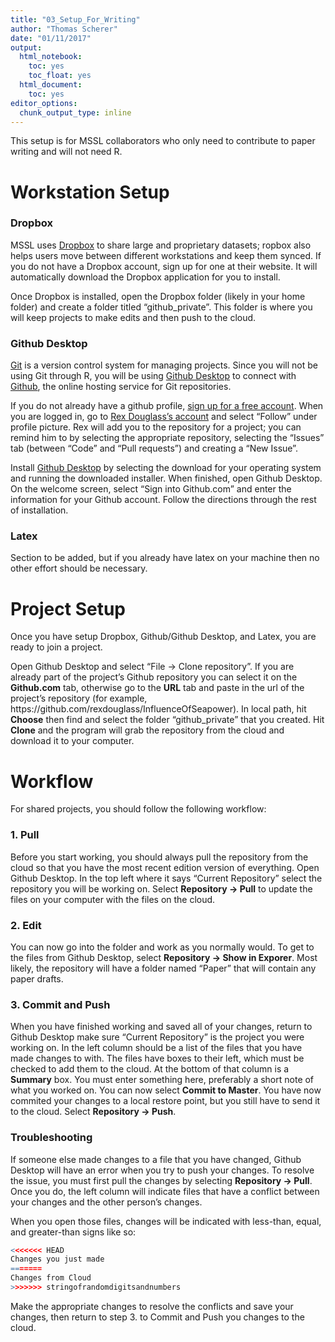 ```yaml
---
title: "03_Setup_For_Writing"
author: "Thomas Scherer"
date: "01/11/2017"
output:
  html_notebook:
    toc: yes
    toc_float: yes
  html_document:
    toc: yes
editor_options:
  chunk_output_type: inline
---
```

<style>
    body .main-container {
        max-width: 100%;
    }
</style>


This setup is for MSSL collaborators who only need to contribute to paper writing and will not need R.

# Workstation Setup

### Dropbox

MSSL uses [Dropbox](https://www.dropbox.com) to share large and proprietary datasets; ropbox also helps users move between different workstations and keep them synced. If you do not have a Dropbox account, sign up for one at their website. It will automatically download the Dropbox application for you to install. 

Once Dropbox is installed, open the Dropbox folder (likely in your home folder) and create a folder titled "github_private". This folder is where you will keep projects to make edits and then push to the cloud. 

### Github Desktop

[Git](https://git-scm.com/) is a version control system for managing projects. Since you will not be using Git through R, you will be using [Github Desktop](https://desktop.github.com/) to connect with [Github](https://github.com/), the online hosting service for Git repositories. 

If you do not already have a github profile, [sign up for a free account](https://github.com/). When you are logged in, go to [Rex Douglass's account](https://github.com/rexdouglass) and select "Follow" under profile picture. Rex will add you to the repository for a project; you can remind him to by selecting the appropriate repository, selecting the "Issues" tab (between "Code" and "Pull requests") and creating a "New Issue".

Install [Github Desktop](https://desktop.github.com/) by selecting the download for your operating system and running the downloaded installer. When finished, open Github Desktop. On the welcome screen, select "Sign into Github.com" and enter the information for your Github account. Follow the directions through the rest of installation.

### Latex

Section to be added, but if you already have latex on your machine then no other effort should be necessary.



# Project Setup

Once you have setup Dropbox, Github/Github Desktop, and Latex, you are ready to join a project.

Open Github Desktop and select "File -> Clone repository". If you are already part of the project's Github repository you can select it on the **Github.com** tab, otherwise go to the **URL** tab and paste in the url of the project's repository (for example, https://github.com/rexdouglass/InfluenceOfSeapower). In local path, hit **Choose** then find and select the folder "github_private" that you created. Hit **Clone** and the program will grab the repository from the cloud and download it to your computer.

# Workflow

For shared projects, you should follow the following workflow:

### 1. Pull

Before you start working, you should always pull the repository from the cloud so that you have the most recent edition version of everything. Open Github Desktop. In the top left where it says "Current Repository" select the repository you will be working on. Select **Repository -> Pull** to update the files on your computer with the files on the cloud.

### 2. Edit
You can now go into the folder and work as you normally would. To get to the files from Github Desktop, select **Repository -> Show in Exporer**. Most likely, the repository will have a folder named "Paper" that will contain any paper drafts.

### 3. Commit and Push
When you have finished working and saved all of your changes, return to Github Desktop make sure "Current Repository" is the project you were working on. In the left column should be a list of the files that you have made changes to with. The files have boxes to their left, which must be checked to add them to the cloud. At the bottom of that column is a **Summary** box. You must enter something here, preferably a short note of what you worked on. You can now select **Commit to Master**. You have now commited your changes to a local restore point, but you still have to send it to the cloud. Select **Repository -> Push**. 

### Troubleshooting

If someone else made changes to a file that you have changed, Github Desktop will have an error when you try to push your changes. To resolve the issue, you must first pull the changes by selecting **Repository -> Pull**. Once you do, the left column will indicate files that have a conflict between your changes and the other person's changes. 

When you open those files, changes will be indicated with less-than, equal, and greater-than signs like so:

```r
<<<<<<< HEAD
Changes you just made
=======
Changes from Cloud
>>>>>>> stringofrandomdigitsandnumbers
```

Make the appropriate changes to resolve the conflicts and save your changes, then return to step 3. to Commit and Push you changes to the cloud. 
